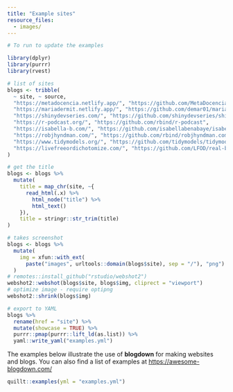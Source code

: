 ```yaml
---
title: "Example sites"
resource_files:
  - images/
---
```


```r
# To run to update the examples

library(dplyr)
library(purrr)
library(rvest)

# list of sites
blogs <- tribble(
  ~ site, ~ source, 
  "https://metadocencia.netlify.app/", "https://github.com/MetaDocencia/SitioWeb",
  "https://mariadermit.netlify.app/", "https://github.com/demar01/mariadermit",
  "https://shinydevseries.com/", "https://github.com/shinydevseries/shinydevseries_site",
  "https://r-podcast.org/", "https://github.com/rbind/r-podcast",
  "https://isabella-b.com/", "https://github.com/isabellabenabaye/isabella-b.com",
  "https://robjhyndman.com/", "https://github.com/rbind/robjhyndman.com",
  "https://www.tidymodels.org/", "https://github.com/tidymodels/tidymodels.org",
  "https://livefreeordichotomize.com/", "https://github.com/LFOD/real-blog"
)

# get the title
blogs <- blogs %>% 
  mutate(
    title = map_chr(site, ~{
      read_html(.x) %>%
        html_node("title") %>%
        html_text()
    }), 
    title = stringr::str_trim(title)
) 

# takes screenshot
blogs <- blogs %>%
  mutate(
    img = xfun::with_ext(
      paste("images", urltools::domain(blogs$site), sep = "/"), "png")
  )
# remotes::install_github("rstudio/webshot2")
webshot2::webshot(blogs$site, blogs$img, cliprect = "viewport")
# optimize image - require optipng
webshot2::shrink(blogs$img)

# export to YAML
blogs %>%
  rename(href = "site") %>%
  mutate(showcase = TRUE) %>%
  purrr::pmap(purrr::lift_ld(as.list)) %>%
  yaml::write_yaml("examples.yml")
```

The examples below illustrate the use of **blogdown** for making websites and blogs. You can also find a list of examples at <https://awesome-blogdown.com/>

```r
quillt::examples(yml = "examples.yml")
```
